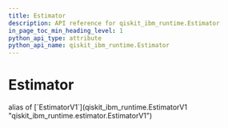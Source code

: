 ```yaml
---
title: Estimator
description: API reference for qiskit_ibm_runtime.Estimator
in_page_toc_min_heading_level: 1
python_api_type: attribute
python_api_name: qiskit_ibm_runtime.Estimator
---
```


# Estimator

<Attribute id="qiskit_ibm_runtime.Estimator" isDedicatedPage={true} github="https://github.com/Qiskit/qiskit-ibm-runtime/tree/main/qiskit_ibm_runtime/estimator.py#L228-L412">
  alias of [`EstimatorV1`](qiskit_ibm_runtime.EstimatorV1 "qiskit_ibm_runtime.estimator.EstimatorV1")
</Attribute>

